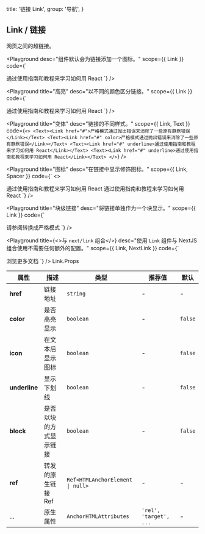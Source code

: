 
  title: '链接 Link',
  group: '导航',
}

## Link / 链接

网页之间的超链接。

<Playground
  desc="组件默认会为链接添加一个图标。"
  scope={{ Link }}
  code={`
<Link href="#">通过使用指南和教程来学习如何用 React</Link>
`} />

<Playground
  title="高亮"
  desc="以不同的颜色区分链接。"
  scope={{ Link }}
  code={`
<Link href="#" color>通过使用指南和教程来学习如何用 React</Link>
`} />

<Playground
  title="变体"
  desc="链接的不同样式。"
  scope={{ Link, Text }}
  code={`
<>
  <Text><Link href="#">严格模式通过抛出错误来消除了一些原有静默错误</Link></Text>
  <Text><Link href="#" color>严格模式通过抛出错误来消除了一些原有静默错误</Link></Text>
  <Text><Link href="#" underline>通过使用指南和教程来学习如何用 React</Link></Text>
  <Text><Link href="#" underline>通过使用指南和教程来学习如何用 React</Link></Text>
</>
`} />

<Playground
  title="图标"
  desc="在链接中显示修饰图标。"
  scope={{ Link, Spacer }}
  code={`
<>
  <Link href="#" icon>通过使用指南和教程来学习如何用 React</Link>
  <Spacer y={.5} />
  <Link href="#" icon color>通过使用指南和教程来学习如何用 React</Link>
</>
`} />

<Playground
  title="块级链接"
  desc="将链接单独作为一个块显示。"
  scope={{ Link }}
  code={`
<Link href="#" block>请参阅转换成严格模式</Link>
`} />

<Playground
  title={<>与&nbsp;<Code>next/link</Code>&nbsp;组合</>}
  desc="使用 `Link` 组件与 NextJS 组合使用不需要任何额外的配置。"
  scope={{ Link, NextLink }}
  code={`
<NextLink href="/zh-cn/components/button">
  <Link block>浏览更多文档</Link>
</NextLink>
`} />

<Attributes edit="/pages/zh-cn/components/link.mdx">
<Attributes.Title>Link.Props</Attributes.Title>

| 属性 | 描述 | 类型 | 推荐值 | 默认
| ---------- | ---------- | ---- |  -------------- | ------ |
| **href** | 链接地址 | `string` | - | - |
| **color** | 是否高亮显示 | `boolean` | - | `false` |
| **icon** |  在文本后显示图标 | `boolean` | - | `false` |
| **underline** | 显示下划线 | `boolean` | - | `false` |
| **block** | 是否以块的方式显示链接 | `boolean` | - | `false` |
| **ref** | 转发的原生链接 Ref | <Code>Ref<HTMLAnchorElement &#124; null></Code> | - | - |
| ... | 原生属性 | `AnchorHTMLAttributes` | `'rel', 'target', ...` | - |

</Attributes>

